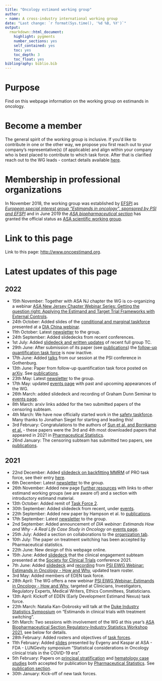```yaml
---
title: "Oncology estimand working group"
author: 
- name: A cross-industry international working group
date: "Last change: `r format(Sys.time(), '%d %B, %Y')`"
output: 
  rmarkdown::html_document:
    highlight: pygments
    number_sections: yes
    self_contained: yes
    toc: yes
    toc_depth: 3
    toc_float: yes
bibliography: biblio.bib
---
```


# Purpose

Find on this webpage information on the working group on estimands in oncology.

# Become a member

The general spirit of the working group is inclusive. If you'd like to contribute in one or the other way, we propose you first reach out to your company's representative(s) (if applicable) and align within your company who is best placed to contribute to which task force. After that is clarified reach out to the WG leads - contact details available [here](organization.html).

# Membership in professional organizations

In November 2018, the working group was established by [EFSPI](https://www.efspi.org) as [_European special interest group "Estimands in oncology", sponsored by PSI and EFSPI_](https://www.efspi.org/EFSPI/Special_Interest_Groups/Estimands_in_Oncology_Applications.aspx?&WebsiteKey=0b28fec8-fcd6-4283-b360-0c689a893140&hkey=956f9eca-da64-48a4-88e4-e77d796bb527) and in June 2019 the [_ASA biopharmaceutical section_](https://community.amstat.org/biop/home) has granted the official status as [ASA scientific working group](https://community.amstat.org/biop/workinggroups/eio).

# Link to this page

Link to this page: [http://www.oncoestimand.org](http://www.oncoestimand.org).

# Latest updates of this page

## 2022

* 15th November: Together with ASA NJ chapter the WG is co-organizing a webinar [ASA New Jersey Chapter Webinar Series: Getting the question right: Applying the Estimand and Target Trial Frameworks with External Controls
](communication/20221202_ASA_NJ_TTF_estimands.pdf).
* 24th October: Added slides of the [conditional and marginal taskforce](https://oncoestimand.github.io/oncowg_webpage/docs/taskforces.html#16_Conditional_vs_marginal_effects) presented at a [DIA China webinar]().
* 11th October: Latest [newsletter](communication/comm20221011.html) to the group.
* 24th September: Added slidedecks from recent conferences.
* 1st July: Added [slidedeck and written updates](ha.html) of recent full group TC.
* 29th June: After submission of its paper (see [publications](publications.html)) the [follow-up quantification task force](https://oncoestimand.github.io/oncowg_webpage/docs/taskforces.html#21_Quantification_of_follow-up) is now inactive.
* 17th June: Added [talks](https://oncoestimand.github.io/oncowg_webpage/docs/events.html#12062022:_PSI_annual_conference) from our session at the PSI conference in Gothenburg.
* 13th June: Paper from follow-up quantification task force posted on [arXiv](https://doi.org/10.48550/arxiv.2206.05216). See [publications](publications.html).
* 23th May: Latest [newsletter](communication/comm20220523.html) to the group.
* 17th May: updated [events page](events.html) with past and upcoming appearances of the WG.
* 26th March: added slidedeck and recording of Graham Dunn Seminar to [events page](events.html).
* 8th March: arxiv links added for the two submitted papers of the censoring subteam.
* 4th March: We have now officially started work in the [safety taskforce](https://oncoestimand.github.io/oncowg_webpage/docs/taskforces.html#10_Estimands_for_Safety). Many thanks to Jonathan Siegel for starting and leading this!
* 3rd February: Congratulations to the authors of [Sun et al. and Bornkamp et al.](publications.html) - these papers were the 3rd and 4th most downloaded papers that appeared in 2021 in [Pharmaceutical Statistics](https://onlinelibrary.wiley.com/journal/15391612).
* 26nd January: The censoring subteam has submitted two papers, see [publications](publications.html).

## 2021

* 22nd December: Added [slidedeck on backfitting MMRM](talks/PRO TF (2021) Backfitting MMRM.pdf) of PRO task force, see their entry [here](https://oncoestimand.github.io/oncowg_webpage/docs/taskforces.html#3_Patient-reported_outcomes).
* 6th December: Latest [newsletter](communication/comm20211206.html) to the group.
* 26th November: Added new page [Further resources](resources.html) with links to other estimand working groups (we are aware of) and a section with introductory estimand material.
* 13th October: Added remit of [Task Force 2](https://oncoestimand.github.io/oncowg_webpage/docs/taskforces.html#2_Principal_stratification_in_clinical_trials). 
* 30th September: Added slidedeck from recent, under [events](events.html).
* 22th September: Added new paper by Hampson et al. to [publications](publications.html).
* 17th September: Latest [newsletter](communication/comm20210917.html) to the group.
* 2nd September: Added announcement of _DIA webinar: Estimands How and Why - A Real Life Case Study in Oncology_ on [events page](events.html).
* 25th July: Added a section on collaborations to the [organization tab](organization.html).
* 10th July: The paper on treatment switching has been accepted by Pharmaceutical statistics.
* 22th June: New design of this webpage online.
* 15th June: Added [slidedeck](talks/SCT 2021 estimand onco.pdf) that the clinical engagement subteam presented at the [Society for Clinical Trials](https://www.sctweb.org/
) conference 2021.
* 7th June: Added [slidedeck](talks/20210601_clin_eng.pdf) and [recording](https://www.psiweb.org/vod/item/psi-eiwg-webinar-estimands-in-oncology---how-and-why) from [PSI EIWG Webinar: Estimands in Oncology - How and Why](https://www.psiweb.org/events/event-item/2021/06/01/default-calendar/psi-eiwg-webinar-estimands-in-oncology---how-and-why), updated team roster.
* 3rd May: Added members of EDEN task force.
* 28th April: The WG offers a new webinar [PSI EIWG Webinar: Estimands in Oncology - How and Why](https://www.psiweb.org/events/event-item/2021/06/01/default-calendar/psi-eiwg-webinar-estimands-in-oncology---how-and-why), targeted at Clinicians, Investigators, Regulatory Experts, Medical Writers, Ethics Committees, Statisticians.
* 13th April: Kickoff of EDEN (Early Development Estimand Nexus) task force.
* 22th March: Natalia Kan-Dobrosky will talk at the [Duke Industry Statistics Symposium](https://sites.duke.edu/diss/) on "Estimands in clinical trials with treatment switching
".
* 5th March: Two sessions with involvement of the WG at this year's [ASA Biopharmaceutical Section Regulatory-Industry Statistics Workshop 2021](https://ww2.amstat.org/meetings/biop/2021), see below for details.
* 28th February: Added rosters and objectives of [task forces](taskforces.html).
* 11th February: Added [slides](https://oncoestimand.github.io/oncowg_webpage/talks/20210211_DCTs_estimands.pdf) presented by Evgeny and Kaspar at ASA - FDA - LUNGevity symposium "Statistical considerations in Oncology clinical trials in the COVID-19 era".
* 5th February: Papers on [principal stratification](https://arxiv.org/abs/2008.05406) and [hematology case studies](https://arxiv.org/abs/2010.00957) both accepted for publication by [Pharmaceutical Statistics](https://onlinelibrary.wiley.com/journal/15391612). See [publication section](https://oncoestimand.github.io/oncowg_webpage/oncoestimand.html#publications).
* 30th January: Kick-off of new task forces.




